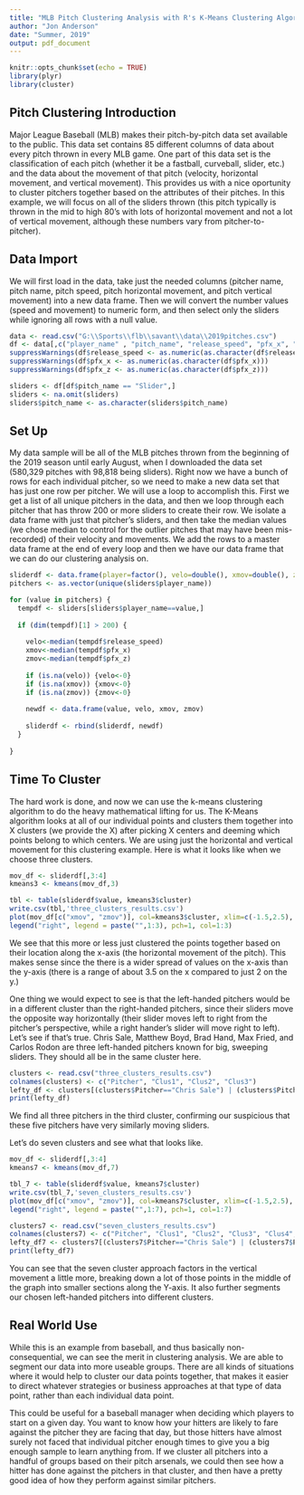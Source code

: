 ---
title: "MLB Pitch Clustering Analysis with R's K-Means Clustering Algorithm"
author: "Jon Anderson"
date: "Summer, 2019"
output: pdf_document
---

```{r setup, include=FALSE}
knitr::opts_chunk$set(echo = TRUE)
library(plyr)
library(cluster)
```

## Pitch Clustering Introduction
Major League Baseball (MLB) makes their pitch-by-pitch data set available to the public. This data set contains 85 different columns of data about every pitch thrown in every MLB game. One part of this data set is the classification of each pitch (whether it be a fastball, curveball, slider, etc.) and the data about the movement of that pitch (velocity, horizontal movement, and vertical movement). This provides us with a nice oportunity to cluster pitchers together based on the attributes of their pitches. In this example, we will focus on all of the sliders thrown (this pitch typically is thrown in the mid to high 80's with lots of horizontal movement and not a lot of vertical movement, although these numbers vary from pitcher-to-pitcher). 

## Data Import
We will first load in the data, take just the needed columns (pitcher name, pitch name, pitch speed, pitch horizontal movement, and pitch vertical movement) into a new data frame. Then we will convert the number values (speed and movement) to numeric form, and then select only the sliders while ignoring all rows with a null value.

```{r}
data <- read.csv("G:\\Sports\\flb\\savant\\data\\2019pitches.csv")
df <- data[,c("player_name" , "pitch_name", "release_speed", "pfx_x", "pfx_z")]
suppressWarnings(df$release_speed <- as.numeric(as.character(df$release_speed)))
suppressWarnings(df$pfx_x <- as.numeric(as.character(df$pfx_x)))
suppressWarnings(df$pfx_z <- as.numeric(as.character(df$pfx_z)))

sliders <- df[df$pitch_name == "Slider",]
sliders <- na.omit(sliders)
sliders$pitch_name <- as.character(sliders$pitch_name)
```

## Set Up
My data sample will be all of the MLB pitches thrown from the beginning of the 2019 season until early August, when I downloaded the data set (580,329 pitches with 98,818 being sliders). Right now we have a bunch of rows for each individual pitcher, so we need to make a new data set that has just one row per pitcher. We will use a loop to accomplish this. First we get a list of all unique pitchers in the data, and then we loop through each pitcher that has throw 200 or more sliders to create their row. We isolate a data frame with just that pitcher's sliders, and then take the median values (we chose median to control for the outlier pitches that may have been mis-recorded) of their velocity and movements. We add the rows to a master data frame at the end of every loop and then we have our data frame that we can do our clustering analysis on.

```{r}
sliderdf <- data.frame(player=factor(), velo=double(), xmov=double(), zmov=double())
pitchers <- as.vector(unique(sliders$player_name))

for (value in pitchers) {
  tempdf <- sliders[sliders$player_name==value,]
  
  if (dim(tempdf)[1] > 200) {
  
    velo<-median(tempdf$release_speed)
    xmov<-median(tempdf$pfx_x)
    zmov<-median(tempdf$pfx_z)
    
    if (is.na(velo)) {velo<-0}
    if (is.na(xmov)) {xmov<-0}
    if (is.na(zmov)) {zmov<-0}
    
    newdf <- data.frame(value, velo, xmov, zmov)
    
    sliderdf <- rbind(sliderdf, newdf)
  }
  
}
```

## Time To Cluster
The hard work is done, and now we can use the k-means clustering algorithm to do the heavy mathematical lifting for us. The K-Means algorithm looks at all of our individual points and clusters them together into X clusters (we provide the X) after picking X centers and deeming which points belong to which centers. We are using just the horizontal and vertical movement for this clustering example. Here is what it looks like when we choose three clusters.

```{r}
mov_df <- sliderdf[,3:4]
kmeans3 <- kmeans(mov_df,3)

tbl <- table(sliderdf$value, kmeans3$cluster)
write.csv(tbl,'three_clusters_results.csv')
plot(mov_df[c("xmov", "zmov")], col=kmeans3$cluster, xlim=c(-1.5,2.5), ylim=c(-1,1))
legend("right", legend = paste("",1:3), pch=1, col=1:3)
```
We see that this more or less just clustered the points together based on their location along the x-axis (the horizontal movement of the pitch). This makes sense since the there is a wider spread of values on the x-axis than the y-axis (there is a range of about 3.5 on the x compared to just 2 on the y.) 

One thing we would expect to see is that the left-handed pitchers would be in a different cluster than the right-handed pitchers, since their sliders move the opposite way horizontally (their slider moves left to right from the pitcher's perspective, while a right hander's slider will move right to left). Let's see if that's true. Chris Sale, Matthew Boyd,  Brad Hand, Max Fried, and Carlos Rodon are three left-handed pitchers known for big, sweeping sliders. They should all be in the same cluster here.

```{r}
clusters <- read.csv("three_clusters_results.csv")
colnames(clusters) <- c("Pitcher", "Clus1", "Clus2", "Clus3")
lefty_df <- clusters[(clusters$Pitcher=="Chris Sale") | (clusters$Pitcher=="Matthew Boyd") |(clusters$Pitcher=="Brad Hand") | (clusters$Pitcher=="Max Fried") | (clusters$Pitcher=="Carlos Rodon"),]
print(lefty_df)
```

We find all three pitchers in the third cluster, confirming our suspicious that these five pitchers have very similarly moving sliders.

Let's do seven clusters and see what that looks like.
```{r}
mov_df <- sliderdf[,3:4]
kmeans7 <- kmeans(mov_df,7)

tbl_7 <- table(sliderdf$value, kmeans7$cluster)
write.csv(tbl_7,'seven_clusters_results.csv')
plot(mov_df[c("xmov", "zmov")], col=kmeans7$cluster, xlim=c(-1.5,2.5), ylim=c(-1,1))
legend("right", legend = paste("",1:7), pch=1, col=1:7)

clusters7 <- read.csv("seven_clusters_results.csv")
colnames(clusters7) <- c("Pitcher", "Clus1", "Clus2", "Clus3", "Clus4", "Clus5", "Clus6", "Clus7")
lefty_df7 <- clusters7[(clusters7$Pitcher=="Chris Sale") | (clusters7$Pitcher=="Matthew Boyd") |(clusters7$Pitcher=="Brad Hand") | (clusters7$Pitcher=="Max Fried") | (clusters7$Pitcher=="Carlos Rodon"),]
print(lefty_df7)
```
You can see that the seven cluster approach factors in the vertical movement a little more, breaking down a lot of those points in the middle of the graph into smaller sections along the Y-axis. It also further segments our chosen left-handed pitchers into different clusters.

## Real World Use
While this is an example from baseball, and thus basically non-consequential, we can see the merit in clustering analysis. We are able to segment our data into more useable groups. There are all kinds of situations where it would help to cluster our data points together, that makes it easier to direct whatever strategies or business approaches at that type of data point, rather than each individual data point.

This could be useful for a baseball manager when deciding which players to start on a given day. You want to know how your hitters are likely to fare against the pitcher they are facing that day, but those hitters have almost surely not faced that individual pitcher enough times to give you a big enough sample to learn anything from. If we cluster all pitchers into a handful of groups based on their pitch arsenals, we could then see how a hitter has done against the pitchers in that cluster, and then have a pretty good idea of how they perform against similar pitchers. 
